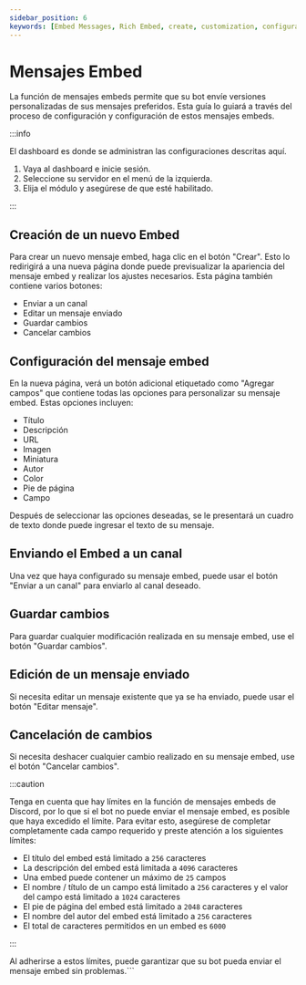 ```yaml
---
sidebar_position: 6
keywords: [Embed Messages, Rich Embed, create, customization, configuration]
---
```


# Mensajes Embed

La función de mensajes embeds permite que su bot envíe versiones personalizadas de sus mensajes preferidos. Esta guía lo guiará a través del proceso de configuración y configuración de estos mensajes embeds.

:::info

El dashboard es donde se administran las configuraciones descritas aquí.

1. Vaya al dashboard e inicie sesión.
2. Seleccione su servidor en el menú de la izquierda.
3. Elija el módulo y asegúrese de que esté habilitado.

:::

## Creación de un nuevo Embed

Para crear un nuevo mensaje embed, haga clic en el botón "Crear". Esto lo redirigirá a una nueva página donde puede previsualizar la apariencia del mensaje embed y realizar los ajustes necesarios. Esta página también contiene varios botones:

- Enviar a un canal
- Editar un mensaje enviado
- Guardar cambios
- Cancelar cambios

## Configuración del mensaje embed

En la nueva página, verá un botón adicional etiquetado como "Agregar campos" que contiene todas las opciones para personalizar su mensaje embed. Estas opciones incluyen:

- Título
- Descripción
- URL
- Imagen
- Miniatura
- Autor
- Color
- Pie de página
- Campo

Después de seleccionar las opciones deseadas, se le presentará un cuadro de texto donde puede ingresar el texto de su mensaje.

## Enviando el Embed a un canal

Una vez que haya configurado su mensaje embed, puede usar el botón "Enviar a un canal" para enviarlo al canal deseado.

## Guardar cambios

Para guardar cualquier modificación realizada en su mensaje embed, use el botón "Guardar cambios".

## Edición de un mensaje enviado

Si necesita editar un mensaje existente que ya se ha enviado, puede usar el botón "Editar mensaje".

## Cancelación de cambios

Si necesita deshacer cualquier cambio realizado en su mensaje embed, use el botón "Cancelar cambios".

:::caution

Tenga en cuenta que hay límites en la función de mensajes embeds de Discord, por lo que si el bot no puede enviar el mensaje embed, es posible que haya excedido el límite. Para evitar esto, asegúrese de completar completamente cada campo requerido y preste atención a los siguientes límites:

- El título del embed está limitado a `256` caracteres
- La descripción del embed está limitada a `4096` caracteres
- Una embed puede contener un máximo de `25` campos
- El nombre / título de un campo está limitado a `256` caracteres y el valor del campo está limitado a `1024` caracteres
- El pie de página del embed está limitado a `2048` caracteres
- El nombre del autor del embed está limitado a `256` caracteres
- El total de caracteres permitidos en un embed es `6000`

:::

Al adherirse a estos límites, puede garantizar que su bot pueda enviar el mensaje embed sin problemas.```
